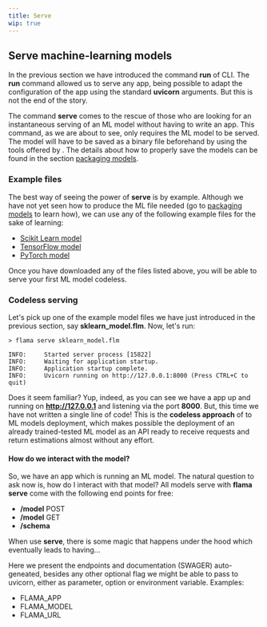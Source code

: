 ```yaml
---
title: Serve
wip: true
---
```



## Serve machine-learning models

In the previous section we have introduced the command **run** of <FlamaName /> CLI.
The **run** command allowed us to serve any <FlamaName /> app, being possible to adapt the configuration
of the app using the standard **uvicorn** arguments. But this is not the end of the story.

The command **serve** comes to the rescue of those who are looking for an instantaneous serving of
an ML model without having to write an app. This command, as we are about to see, only
requires the ML model to be served. The model will have to be saved as a binary file beforehand by using
the tools offered by <FlamaName />. The details about how to properly save the models can be
found in the section [packaging models](/docs/machine-learning-api/packaging-models).

### Example files

The best way of seeing the power of **serve** is by example. Although we have not yet seen how
to produce the ML file needed (go to [packaging models](/docs/machine-learning-api/packaging-models) to learn
how), we can use any of the following example files for the sake of learning:

- [Scikit Learn model](/models/sklearn_model.flm)
- [TensorFlow model](/models/tensorflow_model.flm)
- [PyTorch model](/models/pytorch_model.flm)

Once you have downloaded any of the files listed above, you will be able to serve your first ML
model codeless.

### Codeless serving

Let's pick up one of the example model files we have just introduced in the previous section, say
**sklearn_model.flm**. Now, let's run:

```commandline
> flama serve sklearn_model.flm

INFO:     Started server process [15822]
INFO:     Waiting for application startup.
INFO:     Application startup complete.
INFO:     Uvicorn running on http://127.0.0.1:8000 (Press CTRL+C to quit)
```

Does it seem familiar? Yup, indeed, as you can see we have a <FlamaName /> app up and
running on **http://127.0.0.1** and listening via the port **8000**.
But, this time we have not written a single line of code!
This is the **codeless approach** of <FlamaName /> to ML models deployment,
which makes possible the deployment of an already trained-tested ML model as an API
ready to receive requests and return estimations almost without any effort.

#### How do we interact with the model?

So, we have an app which is running an ML model. The natural question to ask
now is, how do I interact with that model? All models serve with **flama serve**
come with the following end points for free:

- **/model** POST
- **/model** GET
- **/schema**

When use **serve**, there is some magic that happens under the hood which eventually
leads to having...

Here we present the endpoints and documentation (SWAGER) auto-geneated,
besides any other optional flag we might be able to pass to uvicorn,
either as parameter, option or environment variable. Examples:

- FLAMA_APP
- FLAMA_MODEL
- FLAMA_URL
